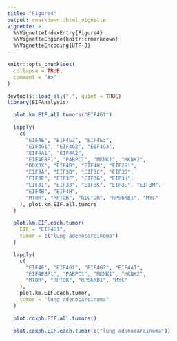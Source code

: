 ```yaml
---
title: "Figure4"
output: rmarkdown::html_vignette
vignette: >
  %\VignetteIndexEntry{Figure4}
  %\VignetteEngine{knitr::rmarkdown}
  %\VignetteEncoding{UTF-8}
---
```


```r
knitr::opts_chunk$set(
  collapse = TRUE,
  comment = "#>"
)
```

```r
devtools::load_all(".", quiet = TRUE)
library(EIFAnalysis)
```

```r
  plot.km.EIF.all.tumors("EIF4G1")
```

```r
  lapply(
    c(
      "EIF4E", "EIF4E2", "EIF4E3",
      "EIF4G1", "EIF4G2", "EIF4G3",
      "EIF4A1", "EIF4A2",
      "EIF4EBP1", "PABPC1", "MKNK1", "MKNK2",
      "DDX3X", "EIF4B", "EIF4H", "EIF2S1",
      "EIF3A", "EIF3B", "EIF3C", "EIF3D",
      "EIF3E", "EIF3F", "EIF3G", "EIF3H",
      "EIF3I", "EIF3J", "EIF3K", "EIF3L", "EIF3M",
      "EIF4B", "EIF4H",
      "MTOR", "RPTOR", "RICTOR", "RPS6KB1", "MYC"
    ), plot.km.EIF.all.tumors
  )
```

```r
  plot.km.EIF.each.tumor(
    EIF = "EIF4G1",
    tumor = c("lung adenocarcinoma")
  )
```

```r
  lapply(
    c(
      "EIF4E", "EIF4G1", "EIF4G2", "EIF4A1",
      "EIF4EBP1", "PABPC1", "MKNK1", "MKNK2",
      "MTOR", "RPTOR", "RPS6KB1", "MYC"
    ),
    plot.km.EIF.each.tumor,
    tumor = "lung adenocarcinoma"
  )
```

```r
  plot.coxph.EIF.all.tumors()
```

```r
  plot.coxph.EIF.each.tumor(c("lung adenocarcinoma"))
```
